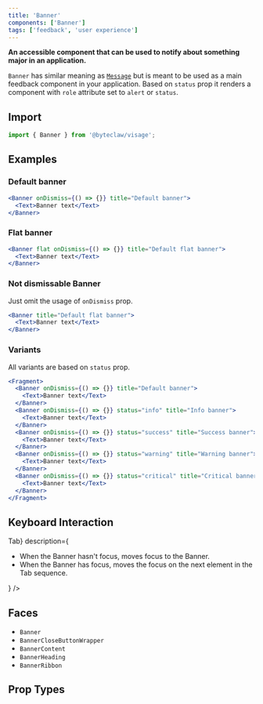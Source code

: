 ```yaml
---
title: 'Banner'
components: ['Banner']
tags: ['feedback', 'user experience']
---
```


**An accessible component that can be used to notify about something major in an application.**

`Banner` has similar meaning as [`Message`](/feedback/message) but is meant to be used as a main feedback component in your application.
Based on `status` prop it renders a component with `role` attribute set to `alert` or `status`.

## Import

```js transpile=false
import { Banner } from '@byteclaw/visage';
```

## Examples

### Default banner

```jsx live=true
<Banner onDismiss={() => {}} title="Default banner">
  <Text>Banner text</Text>
</Banner>
```

### Flat banner

```jsx live=true
<Banner flat onDismiss={() => {}} title="Default flat banner">
  <Text>Banner text</Text>
</Banner>
```

### Not dismissable Banner

Just omit the usage of `onDismiss` prop.

```jsx live=true
<Banner title="Default flat banner">
  <Text>Banner text</Text>
</Banner>
```

### Variants

All variants are based on `status` prop.

```jsx live=true
<Fragment>
  <Banner onDismiss={() => {}} title="Default banner">
    <Text>Banner text</Text>
  </Banner>
  <Banner onDismiss={() => {}} status="info" title="Info banner">
    <Text>Banner text</Text>
  </Banner>
  <Banner onDismiss={() => {}} status="success" title="Success banner">
    <Text>Banner text</Text>
  </Banner>
  <Banner onDismiss={() => {}} status="warning" title="Warning banner">
    <Text>Banner text</Text>
  </Banner>
  <Banner onDismiss={() => {}} status="critical" title="Critical banner">
    <Text>Banner text</Text>
  </Banner>
</Fragment>
```

## Keyboard Interaction

<DescriptionList>
  <DescriptionListItem
    term={<KeyboardKey>Tab</KeyboardKey>}
    description={
      <ul>
        <li>When the Banner hasn&apos;t focus, moves focus to the Banner.</li>
        <li>
          When the Banner has focus, moves the focus on the next element in the
          Tab sequence.
        </li>
      </ul>
    }
  />
</DescriptionList>

## Faces

- `Banner`
- `BannerCloseButtonWrapper`
- `BannerContent`
- `BannerHeading`
- `BannerRibbon`

## Prop Types

<PropTypes component="Banner" />
